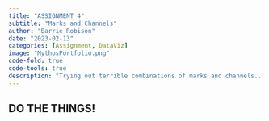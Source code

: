 ```yaml
---
title: "ASSIGNMENT 4"
subtitle: "Marks and Channels"
author: "Barrie Robison"
date: "2023-02-13"
categories: [Assignment, DataViz]
image: "MythosPortfolio.png"
code-fold: true
code-tools: true
description: "Trying out terrible combinations of marks and channels... for learning!"
---
```



## DO THE THINGS!